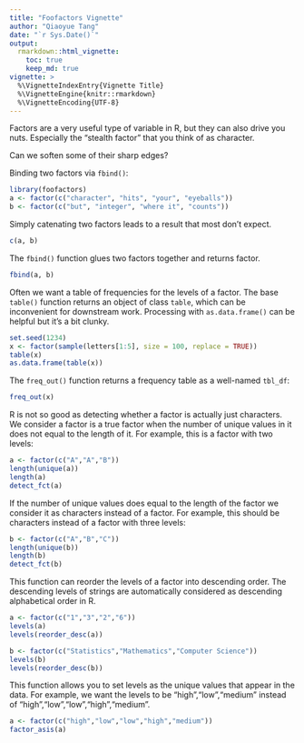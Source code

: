 ```yaml
---
title: "Foofactors Vignette"
author: "Qiaoyue Tang"
date: "`r Sys.Date()`"
output:
  rmarkdown::html_vignette:
    toc: true
    keep_md: true
vignette: >
  %\VignetteIndexEntry{Vignette Title}
  %\VignetteEngine{knitr::rmarkdown}
  %\VignetteEncoding{UTF-8}
---
```


Factors are a very useful type of variable in R, but they can also drive you nuts. Especially the "stealth factor" that you think of as character.

Can we soften some of their sharp edges?

Binding two factors via `fbind()`:

```r
library(foofactors)
a <- factor(c("character", "hits", "your", "eyeballs"))
b <- factor(c("but", "integer", "where it", "counts"))
```

Simply catenating two factors leads to a result that most don't expect.

```r
c(a, b)
```

The `fbind()` function glues two factors together and returns factor.

```r
fbind(a, b)
```

Often we want a table of frequencies for the levels of a factor. The base `table()` function returns an object of class `table`, which can be inconvenient for downstream work.  Processing with `as.data.frame()` can be helpful but it's a bit clunky.

```r
set.seed(1234)
x <- factor(sample(letters[1:5], size = 100, replace = TRUE))
table(x)
as.data.frame(table(x))
```

The `freq_out()` function returns a frequency table as a well-named `tbl_df`:

```r
freq_out(x)
```


R is not so good as detecting whether a factor is actually just characters. We consider a factor is a true factor when the number of unique values in it does not equal to the length of it. For example, this is a factor with two levels:

```r
a <- factor(c("A","A","B"))
length(unique(a))
length(a)
detect_fct(a)
```

If the number of unique values does equal to the length of the factor we consider it as characters instead of a factor. For example, this should be characters instead of a factor with three levels:

```r
b <- factor(c("A","B","C"))
length(unique(b))
length(b)
detect_fct(b)
```

This function can reorder the levels of a factor into descending order. The descending levels of strings are automatically considered as descending alphabetical order in R.

```r
a <- factor(c("1","3","2","6"))
levels(a)
levels(reorder_desc(a))

b <- factor(c("Statistics","Mathematics","Computer Science"))
levels(b)
levels(reorder_desc(b))
```


This function allows you to set levels as the unique values that appear in the data. For example, we want the levels to be "high","low","medium" instead of "high","low","low","high","medium".

```r
a <- factor(c("high","low","low","high","medium"))
factor_asis(a)
```
